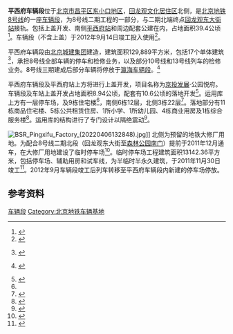 {{Infobox railway depot
| name = 平西府车辆段
| depot_logo = 
| logo_upright = 
| logo_alt = 
| logo_caption = 
| image = West gate of Pingxifu Depot (20220406132859).jpg
| image_upright = 
| image_alt = 
| caption = 
| location = {{CHN}}[[北京市|北京市]][[昌平区|昌平区]][[东小口地区|东小口地区]]
| coordinates = {{coord|40.09016|116.34545|display=inline}}
| owner = 
| operator = [[北京地铁|北京地铁]]
| depotcode = 
| type = 地铁车辆段
| roads = 
| rollingstock = 
| routes = {{北京地铁线路名|8|c}}
| opened = 2011年12月31日（临时）<br>2012年9月14日（永久）
| closed = 
| original = 
| former_depot_codes   =
| former_rolling_stock = 
}}'''平西府车辆段'''位于[[北京市|北京市]][[昌平区|昌平区]][[东小口地区|东小口地区]]，[[回龙观文化居住区|回龙观文化居住区]]北侧，是[[北京地铁|北京地铁]][[北京地铁8号线|8号线]]的一座[[车辆基地|车辆段]]，为8号线二期工程的一部分，与二期北端终点[[回龙观东大街站|回龙观东大街站]]接轨。包括上盖开发、南侧[[平西府站|平西府站]]和周边配套公建在内，占地面积39.4公顷<ref name="bjghw">{{cite web|url=http://www.bjghw.gov.cn/web/static/articles/catalog_26/2010-03-15/article_ff808081271d5bde012760a380ac00fd/ff808081271d5bde012760a380ac00fd.html|title=关于地铁八号线二期平西府车辆段规划控规指标公示|date=2010-03-15|accessdate=2012-02-26|publisher=[[北京市规划委员会|北京市规划委员会]]|deadurl=yes|archiveurl=https://web.archive.org/web/20130106151211/http://www.bjghw.gov.cn/web/static/articles/catalog_26/2010-03-15/article_ff808081271d5bde012760a380ac00fd/ff808081271d5bde012760a380ac00fd.html|archivedate=2013-01-06}}</ref>。车辆段（不含上盖）于2012年9月14日竣工投入使用<ref>{{cite news|url=http://www.fawan.com.cn/html/2012-09/14/content_387986.htm|title=8号线最大车辆段今开张|date=2012-09-14|accessdate=2013-10-06|author=陈斯|work=法制晚报|deadurl=yes|archiveurl=https://web.archive.org/web/20140113100058/http://www.fawan.com.cn/html/2012-09/14/content_387986.htm|archivedate=2014-01-13}}</ref>。

平西府车辆段由[[北京城建集团|北京城建集团]]建造，建筑面积129,889平方米，包括17个单体建筑<ref name="bucg2010">{{cite video|date=2011-12-04|title=地铁8号线二期07标工程进展顺利|publisher=北京城建集团|accessdate=2012-02-26|url=http://www.bucg.com/xwxx/spxw/20110411/741.shtml|archive-date=2011-05-01|archive-url=https://web.archive.org/web/20110501204855/http://www.bucg.com/xwxx/spxw/20110411/741.shtml|dead-url=no}} {{Wayback|url=http://www.bucg.com/xwxx/spxw/20110411/741.shtml |date=20110501204855 }}</ref>，承担8号线全部车辆的停车和检修业务，以及部分10号线和13号线列车的检修业务。8号线三期建成后部分车辆将停放于[[瀛海车辆段|瀛海车辆段]]。<ref>{{cite video | date=2011-04-26 | url=http://space.btv.com.cn/video/VIDE1303871150617285 | title=晚间新闻报道 | publisher=[[北京电视台|北京电视台]] | accessdate=2011-07-22 | time=05:52 | deadurl=yes | archiveurl=https://web.archive.org/web/20140113093543/http://space.btv.com.cn/video/VIDE1303871150617285 | archivedate=2014-01-13 }} {{Wayback|url=http://space.btv.com.cn/video/VIDE1303871150617285 |date=20140113093543 }}</ref>

平西府车辆段及平西府站上方将进行上盖开发，项目名称为[[京投发展|京投发展]]·公园悦府。车辆段及车站上盖开发占地面积8.94公顷，配套有10.6公顷的落地开发<ref>{{cite journal|title=北京地铁平西府车辆段综合利用研究|author=翟东武, 裘卫东|journal=都市快轨交通|year=2013|volume=26|issue=5|pages=35-39}}</ref>。运用库上方有一层停车场，及9栋住宅楼<ref name="bucg2010" />，南侧6栋12层，北侧3栋22层<ref>{{cite news|url=http://news.xinhuanet.com/house/2011-10/04/c_122118937.htm|title=北京三地铁车辆段顶部将盖住宅楼 建成"空中"住宅|date=2011-10-04|accessdate=2012-02-26|archive-date=2011-10-17|archive-url=https://web.archive.org/web/20111017005610/http://news.xinhuanet.com/house/2011-10/04/c_122118937.htm|dead-url=no}}</ref>。落地部分有11栋商品住宅楼、5栋公共租赁住房、1所小学、1所幼儿园、4栋商业用房及1栋综合服务楼<ref>{{cite web|title=北京市昌平区东小口镇住宅混合公建用地（配建公共租赁住房）项目环境影响报告书（简本）|url=http://app2.bjepb.gov.cn/cpout/Attachment/Downloadout.aspx?county=0&ID=191264|publisher=北京市环境保护局|author=中环联（北京）环境保护有限公司|access-date=2014-01-13|archive-url=https://web.archive.org/web/20140113132355/http://app2.bjepb.gov.cn/cpout/Attachment/Downloadout.aspx?county=0&ID=191264|archive-date=2014-01-13|dead-url=yes}}</ref>。运用库的结构进行了专门设计以隔绝震动<ref>{{cite journal|author=沈健, 王敬|title=北京地铁8号线平西府车辆段上盖物业开发设计|journal=现代城市轨道交通|year=2011|issue=1|pages=32-35}}</ref>。

[[File:BSR_Pingxifu_Factory_(20220406132848).jpg|thumb]]]]
北侧为预留的地铁大修厂用地。为配合8号线二期北段（回龙观东大街至[[森林公园南门站|森林公园南门]]）提前于2011年12月通车，在大修厂用地建设了临时停车场<ref>{{cite news|url=http://auto.people.com.cn/GB/1049/15317370.html|title=8号线二期平西府车辆段将建临时停车场|date=2011-08-03|accessdate=2012-02-26|archive-date=2016-03-04|archive-url=https://web.archive.org/web/20160304065540/http://auto.people.com.cn/GB/1049/15317370.html|dead-url=no}}</ref>。临时停车场工程建筑面积13142.36平方米，包括停车场、辅助用房和试车线，为半临时半永久建筑，于2011年11月30日竣工<ref>{{cite news|url=http://www.fm1039.com/2011/12/20111207094212.htm|title=地铁8号线平西府车辆段通过验收|date=2011-12-07|accessdate=2012-02-26|publisher=[[北京人民广播电台|北京交通广播]]|deadurl=yes|archiveurl=https://web.archive.org/web/20141024034248/http://www.fm1039.com/2011/12/20111207094212.htm|archivedate=2014-10-24}}</ref>。2012年9月车辆段竣工后列车转移至平西府车辆段内新建的停车场停放。

== 参考资料 ==
{{reflist}}

{{北京地铁8号线|nocat}}
{{北京地铁车辆段}}

[[Category:北京地铁8号线|车辆段]]
[[Category:北京地铁车辆基地|Category:北京地铁车辆基地]]